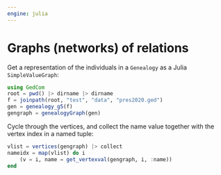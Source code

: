 ```yaml
---
engine: julia
---
```


# Graphs (networks) of relations


Get a representation of the individuals in a `Genealogy` as a Julia `SimpleValueGraph`:

```julia
using GedCom
root = pwd() |> dirname |> dirname
f = joinpath(root, "test", "data", "pres2020.ged")
gen = genealogy_g5(f)
gengraph = genealogyGraph(gen)
```


Cycle through the vertices, and collect the name value together with the vertex index in a named tuple:

```julia
vlist = vertices(gengraph) |> collect
nameidx = map(vlist) do i
    (v = i, name = get_vertexval(gengraph, i, :name))
end
```